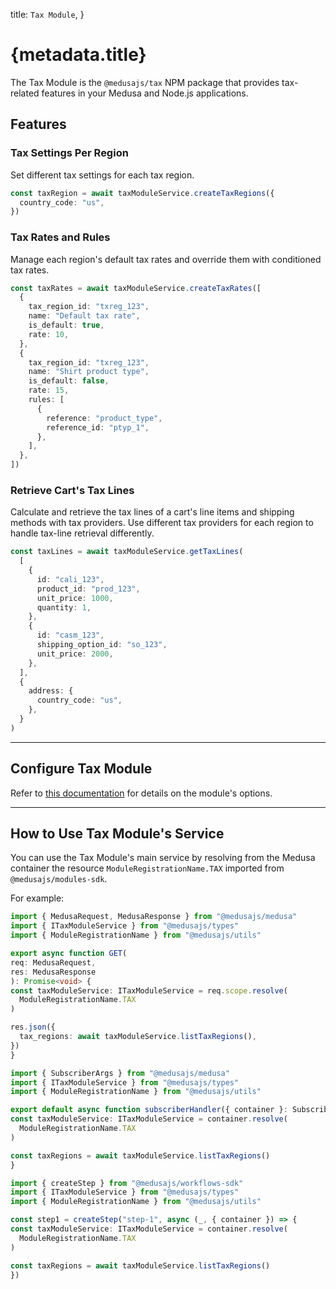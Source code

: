 
  title: `Tax Module`,
}

# {metadata.title}

The Tax Module is the `@medusajs/tax` NPM package that provides tax-related features in your Medusa and Node.js applications.

## Features

### Tax Settings Per Region

Set different tax settings for each tax region.

```ts
const taxRegion = await taxModuleService.createTaxRegions({
  country_code: "us",
})
```

### Tax Rates and Rules

Manage each region's default tax rates and override them with conditioned tax rates.

```ts
const taxRates = await taxModuleService.createTaxRates([
  {
    tax_region_id: "txreg_123",
    name: "Default tax rate",
    is_default: true,
    rate: 10,
  },
  {
    tax_region_id: "txreg_123",
    name: "Shirt product type",
    is_default: false,
    rate: 15,
    rules: [
      {
        reference: "product_type",
        reference_id: "ptyp_1",
      },
    ],
  },
])
```

### Retrieve Cart's Tax Lines

Calculate and retrieve the tax lines of a cart's line items and shipping methods with tax providers. Use different tax providers for each region to handle tax-line retrieval differently.

```ts
const taxLines = await taxModuleService.getTaxLines(
  [
    {
      id: "cali_123",
      product_id: "prod_123",
      unit_price: 1000,
      quantity: 1,
    },
    {
      id: "casm_123",
      shipping_option_id: "so_123",
      unit_price: 2000,
    },
  ],
  {
    address: {
      country_code: "us",
    },
  }
)
```

---

## Configure Tax Module

Refer to [this documentation](./module-options/page.mdx) for details on the module's options.

---

## How to Use Tax Module's Service

You can use the Tax Module's main service by resolving from the Medusa container the resource `ModuleRegistrationName.TAX` imported from `@medusajs/modules-sdk`.

For example:

<CodeTabs groupId="resource-type">
  <CodeTab label="API Route" value="api-route">

  ```ts title="src/api/store/custom/route.ts"
  import { MedusaRequest, MedusaResponse } from "@medusajs/medusa"
  import { ITaxModuleService } from "@medusajs/types"
  import { ModuleRegistrationName } from "@medusajs/utils"

export async function GET(
  req: MedusaRequest,
  res: MedusaResponse
): Promise<void> {
  const taxModuleService: ITaxModuleService = req.scope.resolve(
    ModuleRegistrationName.TAX
  )

  res.json({
    tax_regions: await taxModuleService.listTaxRegions(),
  })
}
```

  </CodeTab>
  <CodeTab label="Subscriber" value="subscribers">

  ```ts title="src/subscribers/custom-handler.ts"
  import { SubscriberArgs } from "@medusajs/medusa"
  import { ITaxModuleService } from "@medusajs/types"
  import { ModuleRegistrationName } from "@medusajs/utils"

export default async function subscriberHandler({ container }: SubscriberArgs) {
  const taxModuleService: ITaxModuleService = container.resolve(
    ModuleRegistrationName.TAX
  )

  const taxRegions = await taxModuleService.listTaxRegions()
}
```

  </CodeTab>
  <CodeTab label="Workflow Step" value="workflow-step">

  ```ts title="src/workflows/hello-world/step1.ts"
  import { createStep } from "@medusajs/workflows-sdk"
  import { ITaxModuleService } from "@medusajs/types"
  import { ModuleRegistrationName } from "@medusajs/utils"

const step1 = createStep("step-1", async (_, { container }) => {
  const taxModuleService: ITaxModuleService = container.resolve(
    ModuleRegistrationName.TAX
  )

  const taxRegions = await taxModuleService.listTaxRegions()
})
```

  </CodeTab>
</CodeTabs>
